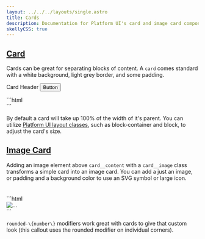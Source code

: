 ```yaml
---
layout: ../../../layouts/single.astro
title: Cards
description: Documentation for Platform UI's card and image card components.
skellyCSS: true
---
```


## [Card](#card)

Cards can be great for separating blocks of content. A `card` comes standard with a white background, light grey border, and some padding.

<Codedemo>
<div class="block-container">
  <div class="block laptop-up-5">
    <div class="card">
      <div class="card__header">
        <span>Card Header</span>
        <button class="button">Button</button>
      </div>
      <div class="card__content">
        <p class="skeleton" data-lines="4" role="presentation"></p>
      </div>
    </div>
  </div>
</div>
</Codedemo>

<Codemarkup>
```html
<div class="card">
    <div class="card__header">
      <!-- Header goes here! -->
    </div>
    <div class="card__content">
        <!-- Content goes here! -->
    </div>
</div>
```
</Codemarkup>

<Callout header="Card Tip">
  <p>By default a card will take up 100% of the width of it's parent. You can utilize <a class="text--navy text-underline--hover" href="../../layout/layout">Platform UI layout classes</a>, such as block-container and block, to adjust the card's size.</p>
</Callout>

## [Image Card](#image-card)

Adding an image element above `card__content` with a `card__image` class transforms a simple card into an image card. You can add a just an image, or padding and a background color to use an SVG symbol or large icon.

<Codedemo>
<div class="block-container">
  <div class="block laptop-up-3">
        <div class="card rounded-2">
            <div class="card__image">
                <img class="skeleton-image skeleton-image--full skeleton-image--landscape"  role="presentation" />
            </div>
            <div class="card__content">
                <h3 class="skeleton skeleton--md" role="presentation"></h3>
                <p class="skeleton" data-lines="4" role="presentation"></p>
            </div>
        </div>
    </div>
</div>
</Codedemo>

<Codemarkup>
```html
<div class="card">
    <img class="card__image" src="..." alt="..." />
    <div class="card__content">
        <!-- Content goes here! -->
    </div>
</div>
```
</Codemarkup>

<Callout header="Card Tip">
  <p><code>rounded-\{number\}</code> modifiers work great with cards to give that custom look (this callout uses the rounded modifier on individual corners).</p>
</Callout>